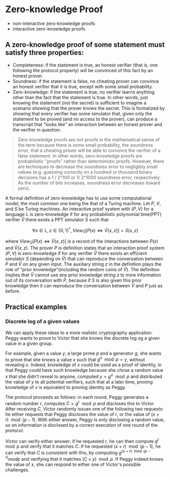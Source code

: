 # Zero-knowledge Proof

- non-interactive zero-knowledge proofs
- interactive zero-knowledge proofs

## A zero-knowledge proof of some statement must satisfy three properties:

- Completeness: if the statement is true, an honest verifier (that is, one following the protocol properly) will be convinced of this fact by an honest prover.
- Soundness: if the statement is false, no cheating prover can convince an honest verifier that it is true, except with some small probability.
- Zero-knowledge: if the statement is true, no verifier learns anything other than the fact that the statement is true. In other words, just knowing the statement (not the secret) is sufficient to imagine a scenario showing that the prover knows the secret. This is formalized by showing that every verifier has some simulator that, given only the statement to be proved (and no access to the prover), can produce a transcript that "looks like" an interaction between an honest prover and the verifier in question.

> Zero-knowledge proofs are not proofs in the mathematical sense of the term because there is some small probability, the _soundness error_, that a cheating prover will be able to convince the verifier of a false statement. In other words, zero-knowledge proofs are probabilistic "proofs" rather than deterministic proofs. However, there are techniques to decrease the soundness error to negligibly small values (e.g. guessing correctly on a hundred or thousand binary decisions has a 1 / 2^100 or 1/ 2^1000 soundness error, respectively. As the number of bits increases, soundness error decreases toward zero).

A formal definition of zero-knowledge has to use some computational model, the most common one being the that of a Turing machine. Let $P$, $V$, and $S$ be Turing machines. An interactive proof system with $(P, V)$ for a language $L$ is zero-knowledge if for any probabilistic polynomial time(PPT) verifier $\hat{V}$ there exists a PPT simulator $S$ such that

$$
\forall x \in L, z \in \{0, 1\}^{\ast}, View_{\hat{V}}[P(x) \iff \hat{V}(x, z)] = S(x, z)
$$

where $View_{\hat{V}}[P(x) \iff \hat{V}(x, z)]$ is a record of the interactions between $P(x)$ and $\hat{V}(x, z)$. The prover $P$ is definition states that an interaction proof system $(P, V)$ is zero-knowledge if for any verifier $\hat{V}$ there exists an efficient simulator $S$ (depending on $\hat{V}$) that can reproduce the conversation between $P$ and $\hat{V}$ on any given input. The auxiliary string $z$ in the definition plays the role of "prior knowledge"(including the random coins of $\hat{V}$). The definition implies that $\hat{V}$ cannot use any prior knowledge string $z$ to mine information out of its conversation with $P$, because if $S$ is also given this prior knowledge then it can reproduce the conversation between $\hat{V}$ and $P$ just as before.

## Practical examples

### Discrete log of a given values

We can apply these ideas to a more realistic cryptography application. Peggy wants to prove to Victor that she knows the discrete log og a given value in a given group.

For example, given a value $y$, a large prime $p$ and a generator $g$, she wants to prove that she knows a value $x$ such that $g^x \mod p = y$, without revealing $x$. Indeed, knowledge of $x$ could be used as a proof of identity, in that Peggy could have such knowledge because she chose a random value $x$ that she didn't reveal to anyone, computed $y=g^x \mod p$ and distributed the value of $y$ to all potential verifiers, such that at a later time, proving knowledge of $x$ is equivalent to proving identity as Peggy.

The protocol proceeds as follows: in each round, Peggy generates a random number $r$, computes $C=g^r \mod p$ and discloses this to Victor. After receiving $C$, Victor randomly issues one of the following two requests: he either requests that Peggy discloses the value of $r$, or the value of $(x + r) \mod (p - 1)$. With either answer, Peggy is only disclosing a random value, so on information is disclosed by a correct execution of one round of the protocol.

Victor can verify either answer; if he requested $r$, he can then compute $g^r\mod p$ and verify that it matches $C$. If he requested $(x+r) \mod (p-1)$, he can verify that $C$ is consistent with this, by computing $g^{(x+ r) \mod (p-1)} 
mod p$ and verifying that it matches $(C\times y) \mod p$. If Peggy indeed knows the value of $x$, she can respond to either one of Victor's possible challenges.
